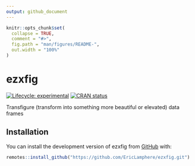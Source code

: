 ```yaml
---
output: github_document
---
```


<!-- README.md is generated from README.Rmd. Please edit that file -->

```r
knitr::opts_chunk$set(
  collapse = TRUE,
  comment = "#>",
  fig.path = "man/figures/README-",
  out.width = "100%"
)
```

# ezxfig

<!-- badges: start -->
[![Lifecycle: experimental](https://img.shields.io/badge/lifecycle-experimental-orange.svg)](https://lifecycle.r-lib.org/articles/stages.html#experimental)
[![CRAN status](https://www.r-pkg.org/badges/version/ezxfig)](https://CRAN.R-project.org/package=ezxfig)
<!-- badges: end -->

Transfigure (transform into something more beautiful or elevated) data frames

## Installation

You can install the development version of ezxfig from [GitHub](https://github.com/EricLamphere/ezxfig) with:

``` r
remotes::install_github("https://github.com/EricLamphere/ezxfig.git")
```

